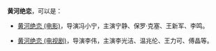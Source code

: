 '''黄河绝恋'''，可以是：

* [[黄河绝恋_(电影)|黄河绝恋 (电影)]]，导演冯小宁，主演宁静、保罗·克塞、王新军、李鸣。

* [[黄河绝恋_(电视剧)|黄河绝恋 (电视剧)]]，导演李伟，主演李光洁、温兆伦、王力可、傅晶等。

{{disambig|Cat=四字作品消歧义}}